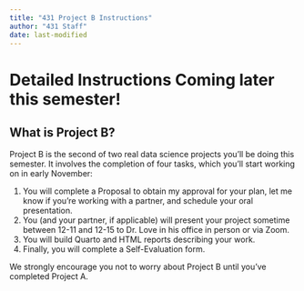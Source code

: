 ```yaml
---
title: "431 Project B Instructions"
author: "431 Staff"
date: last-modified
---
```


# Detailed Instructions Coming later this semester!

## What is Project B?

Project B is the second of two real data science projects you'll be doing this semester. It involves the completion of four tasks, which you’ll start working on in early November:

1. You will complete a Proposal to obtain my approval for your plan, let me know if you’re working with a partner, and schedule your oral presentation.
2. You (and your partner, if applicable) will present your project sometime between 12-11 and 12-15 to Dr. Love in his office in person or via Zoom.
3. You will build Quarto and HTML reports describing your work.
4. Finally, you will complete a Self-Evaluation form.

We strongly encourage you not to worry about Project B until you’ve completed Project A.